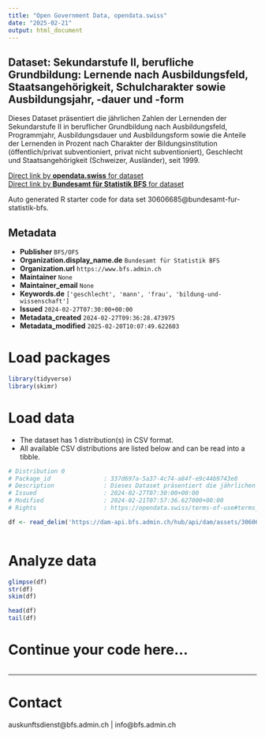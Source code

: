```yaml
---
title: "Open Government Data, opendata.swiss"
date: "2025-02-21"
output: html_document
---
```


## Dataset: Sekundarstufe II, berufliche Grundbildung: Lernende nach Ausbildungsfeld, Staatsangehörigkeit, Schulcharakter sowie Ausbildungsjahr, -dauer und -form

Dieses Dataset präsentiert die jährlichen Zahlen der Lernenden der Sekundarstufe II in beruflicher Grundbildung nach Ausbildungsfeld, Programmjahr, Ausbildungsdauer und Ausbildungsform sowie die Anteile der Lernenden in Prozent nach Charakter der Bildungsinstitution (öffentlich/privat subventioniert, privat nicht subventioniert), Geschlecht und Staatsangehörigkeit (Schweizer, Ausländer), seit 1999.

[Direct link by **opendata.swiss** for dataset](https://opendata.swiss/de/dataset/sekundarstufe-ii-berufliche-grundbildung-lernende-nach-ausbildungsfeld-staatsangehorigkeit-schu4)<br>
[Direct link by **Bundesamt für Statistik BFS** for dataset](https://www.bfs.admin.ch/asset/de/ts-x-15.02.02.01.01)

Auto generated R starter code for data set 30606685@bundesamt-fur-statistik-bfs.

## Metadata

- **Publisher** `BFS/OFS`
- **Organization.display_name.de** `Bundesamt für Statistik BFS`
- **Organization.url** `https://www.bfs.admin.ch`
- **Maintainer** `None`
- **Maintainer_email** `None`
- **Keywords.de** `['geschlecht', 'mann', 'frau', 'bildung-und-wissenschaft']`
- **Issued** `2024-02-27T07:30:00+00:00`
- **Metadata_created** `2024-02-27T09:36:28.473975`
- **Metadata_modified** `2025-02-20T10:07:49.622603`


# Load packages

```r

library(tidyverse)
library(skimr)

```

# Load data

-   The dataset has 1 distribution(s) in CSV format.
-   All available CSV distributions are listed below and can be read into a tibble.

```r

# Distribution 0
# Package_id               : 337d697a-5a37-4c74-a84f-e9c44b9743e8
# Description              : Dieses Dataset präsentiert die jährlichen Zahlen der Lernenden der Sekundarstufe II in beruflicher Grundbildung nach Ausbildungsfeld, Programmjahr, Ausbildungsdauer und Ausbildungsform sowie die Anteile der Lernenden in Prozent nach Charakter der Bildungsinstitution (öffentlich/privat subventioniert, privat nicht subventioniert), Geschlecht und Staatsangehörigkeit (Schweizer, Ausländer), seit 1999.
# Issued                   : 2024-02-27T07:30:00+00:00
# Modified                 : 2024-02-21T07:57:36.627000+00:00
# Rights                   : https://opendata.swiss/terms-of-use#terms_by_ask

df <- read_delim('https://dam-api.bfs.admin.ch/hub/api/dam/assets/30606693/master')



```

# Analyze data

```r

glimpse(df)
str(df)
skim(df)

head(df)
tail(df)

```

# Continue your code here...

```r

```

------------------------------------------------------------------------

# Contact

auskunftsdienst@bfs.admin.ch | info@bfs.admin.ch
